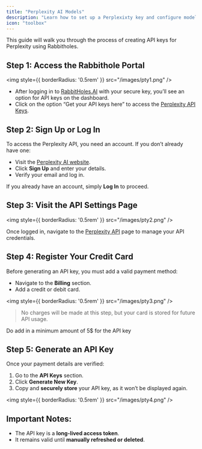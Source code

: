 ```yaml
---
title: "Perplexity AI Models"
description: "Learn how to set up a Perplexixty key and configure models in RabbitHoles."
icon: "toolbox"
---
```


This guide will walk you through the process of creating API keys for Perplexity using Rabbitholes. 

## Step 1: Access the Rabbithole Portal

<img
  style={{ borderRadius: '0.5rem' }}
  src="/images/pty1.png"
/>

- After logging in to [RabbitHoles.AI](http://RabbitHoles.AI) with your secure key, you’ll see an option for API keys on the dashboard.
- Click on the option “Get your API keys here” to access the [Perplexity API Keys](https://www.perplexity.ai/settings/api).

## Step 2: Sign Up or Log In

To access the Perplexity API, you need an account. If you don’t already have one:

- Visit the [Perplexity AI website](https://www.perplexity.ai).
- Click **Sign Up** and enter your details.
- Verify your email and log in.

If you already have an account, simply **Log In** to proceed.

## Step 3: Visit the API Settings Page

<img
  style={{ borderRadius: '0.5rem' }}
  src="/images/pty2.png"
/>

Once logged in, navigate to the [Perplexity API](https://www.perplexity.ai/settings/api) page to manage your API credentials.

## Step 4: Register Your Credit Card

Before generating an API key, you must add a valid payment method:

- Navigate to the **Billing** section.
- Add a credit or debit card.

<img
  style={{ borderRadius: '0.5rem' }}
  src="/images/pty3.png"
/>

> No charges will be made at this step, but your card is stored for future API usage.

Do add in a minimum amount of 5$ for the API key

## Step 5: Generate an API Key

Once your payment details are verified:

1. Go to the **API Keys** section.
2. Click **Generate New Key**.
3. Copy and **securely store** your API key, as it won’t be displayed again.

<img
  style={{ borderRadius: '0.5rem' }}
  src="/images/pty4.png"
/>

## Important Notes:
- The API key is a **long-lived access token**.
- It remains valid until **manually refreshed or deleted**.